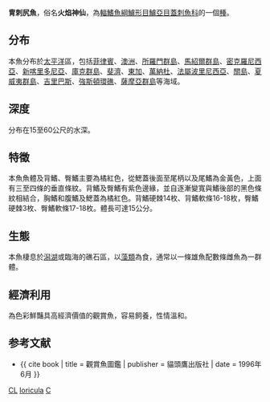 {{Speciesbox 
| taxon = Centropyge loricula
| image = Centropyge loricula.jpg
| status = LC
| status_system = IUCN3.1
| authority =  [[Günther|Günther]], 1874
| synonyms = *''Centropyge flammeus''<br /><small>Woods & Schultz, 1953</small>
* ''Centropyge loriculus, Günther, 1874 ''
* ''Holacanthus loriculus, Günther, 1874 ''
}}
'''冑刺尻魚'''，俗名'''火焰神仙'''，為[[輻鰭魚綱|輻鰭魚綱]][[鱸形目|鱸形目]][[鱸亞目|鱸亞目]][[蓋刺魚科|蓋刺魚科]]的一個[[種|種]]。

== 分布 ==
本魚分布於[[太平洋|太平洋]]區，包括[[菲律賓|菲律賓]]、[[澳洲|澳洲]]、[[所羅門群島|所羅門群島]]、[[馬紹爾群島|馬紹爾群島]]、[[密克羅尼西亞|密克羅尼西亞]]、[[新喀里多尼亞|新喀里多尼亞]]、[[庫克群島|庫克群島]]、[[斐濟|斐濟]]、[[東加|東加]]、[[萬納杜|萬納杜]]、[[法屬波里尼西亞|法屬波里尼西亞]]、[[關島|關島]]、[[夏威夷群島|夏威夷群島]]、[[吉里巴斯|吉里巴斯]]、[[強斯頓環礁|強斯頓環礁]]、[[薩摩亞群島|薩摩亞群島]]等海域。

== 深度 ==
分布在15至60公尺的水深。

== 特徵 ==
本魚魚體及背鰭、臀鰭主要為橘紅色，從鰓蓋後面至尾柄以及尾鰭為金黃色，上面有三至四條的垂直條紋。背鰭及臀鰭有紫色邊緣，並自逐漸變寬與鰭後部的黑色條紋相結合，胸鰭和腹鰭及鰓蓋為橘紅色。背鰭硬棘14枚、背鰭軟條16-18枚，臀鰭硬棘3枚、臀鰭軟條17-18枚。體長可達15公分。

== 生態 ==
本魚棲息於[[潟湖|潟湖]]或臨海的礁石區，以[[藻類|藻類]]為食，通常以一條雄魚配數條雌魚為一群體。

== 經濟利用 ==
為色彩鮮豔具高經濟價值的觀賞魚，容易飼養，性情溫和。

== 参考文献 ==
*{{ cite book | title = 觀賞魚圖鑑 | publisher = 貓頭鷹出版社 | date = 1996年6月 }}
{{Taxonbar|from=Q1426988}}

[[Category:觀賞魚|CL]]
[[Category:刺尻魚屬|loricula]]
[[Category:1874年描述的魚類|C]]